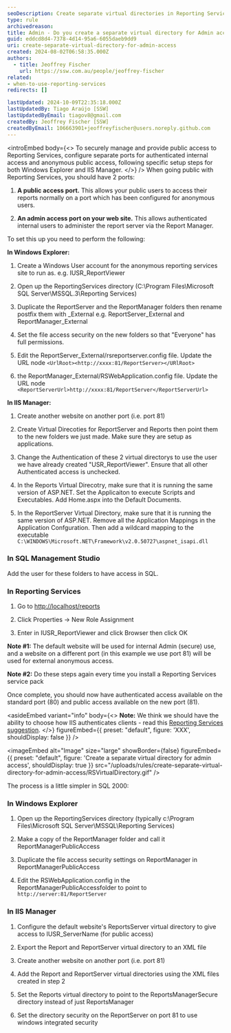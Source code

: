 ```yaml
---
seoDescription: Create separate virtual directories in Reporting Services to improve security and manage public vs admin access effectively.
type: rule
archivedreason:
title: Admin - Do you create a separate virtual directory for Admin access?
guid: eddcd8d4-7378-4d14-95a6-6055daeb9dd9
uri: create-separate-virtual-directory-for-admin-access
created: 2024-08-02T06:58:35.000Z
authors:
  - title: Jeoffrey Fischer
    url: https://ssw.com.au/people/jeoffrey-fischer
related:
- when-to-use-reporting-services
redirects: []

lastUpdated: 2024-10-09T22:35:18.000Z
lastUpdatedBy: Tiago Araújo [SSW]
lastUpdatedByEmail: tiagov8@gmail.com
createdBy: Jeoffrey Fischer [SSW]
createdByEmail: 106663901+jeoffreyfischer@users.noreply.github.com
---
```


<introEmbed
  body={<>
To securely manage and provide public access to Reporting Services, configure separate ports for authenticated internal access and anonymous public access, following specific setup steps for both Windows Explorer and IIS Manager.
  </>}
/>
When going public with Reporting Services, you should have 2 ports:

1. **A public access port.** This allows your public users to access their reports normally on a port which has been configured for anonymous users.

2. **An admin access port on your web site.** This allows authenticated internal users to administer the report server via the Report Manager.

To set this up you need to perform the following:

**In Windows Explorer:**

1. Create a Windows User account for the anonymous reporting services site to run as. e.g. IUSR_ReportViewer

2. Open up the ReportingServices directory (C:\Program Files\Microsoft SQL Server\MSSQL.3\Reporting Services)

3. Duplicate the ReportServer and the ReportManager folders then rename postfix them with _External e.g. ReportServer_External and ReportManager_External

4. Set the file access security on the new folders so that "Everyone" has full permissions.

5. Edit the ReportServer_External/rsreportserver.config file. Update the URL node `<UrlRoot><http://xxxx:81/ReportServer></URlRoot>`

6. the ReportManager_External/RSWebApplication.config file. Update the URL node `<ReportServerUrl>http://xxxx:81/ReportServer</ReportServerUrl>`

**In IIS Manager:**

1. Create another website on another port (i.e. port 81)

2. Create Virtual Direcoties for ReportServer and Reports then point them to the new folders we just made. Make sure they are setup as applications.

3. Change the Authentication of these 2 virtual directorys to use the user we have already created "USR_ReportViewer". Ensure that all other Authenticated access is unchecked.

4. In the Reports Virtual Direcotry, make sure that it is running the same version of ASP.NET. Set the Applicaiton to execute Scripts and Executables. Add Home.aspx into the Default Documents.

5. In the ReportServer Virtual Directory, make sure that it is running the same version of ASP.NET. Remove all the Application Mappings in the Application Confguration. Then add a wildcard mapping to the executable `C:\WINDOWS\Microsoft.NET\Framework\v2.0.50727\aspnet_isapi.dll`

### In SQL Management Studio

Add the user for these folders to have access in SQL.

### In Reporting Services

1. Go to <http://localhost/reports>

2. Click Properties -> New Role Assignment

3. Enter in IUSR_ReportViewer and click Browser then click OK

**Note #1:** The default website will be used for internal Admin (secure) use, and a website on a different port (in this example we use port 81) will be used for external anonymous access.

**Note #2:** Do these steps again every time you install a Reporting Services service pack

Once complete, you should now have authenticated access available on the standard port (80) and public access available on the new port (81).

<asideEmbed
  variant="info"
  body={<>
    **Note:** We think we should have the ability to choose how IIS authenticates clients - read this [Reporting Services suggestion](https://www.ssw.com.au/archive/standards/better-software-suggestions/reporting-services.html#authenticate).
  </>}
  figureEmbed={{
    preset: "default",
    figure: 'XXX',
    shouldDisplay: false
  }}
/>


<imageEmbed
  alt="Image"
  size="large"
  showBorder={false}
  figureEmbed={{
    preset: "default",
    figure: 'Create a separate virtual directory for admin access',
    shouldDisplay: true
  }}
  src="/uploads/rules/create-separate-virtual-directory-for-admin-access/RSVirtualDirectory.gif"
/>

The process is a little simpler in SQL 2000:

### In Windows Explorer

1. Open up the ReportingServices directory (typically c:\Program Files\Microsoft SQL Server\MSSQL\Reporting Services\)

2. Make a copy of the ReportManager folder and call it ReportManagerPublicAccess

3. Duplicate the file access security settings on ReportManager in ReportManagerPublicAccess

4. Edit the RSWebApplication.config in the ReportManagerPublicAccessfolder to point to `http://server:81/ReportServer`

### In IIS Manager

1. Configure the default website's ReportsServer virtual directory to give access to IUSR_ServerName (for public access)

2. Export the Report and ReportServer virtual directory to an XML file

3. Create another website on another port (i.e. port 81)

4. Add the Report and ReportServer virtual directories using the XML files created in step 2

5. Set the Reports virtual directory to point to the ReportsManagerSecure directory instead of just ReportsManager

6. Set the directory security on the ReportServer on port 81 to use windows integrated security
